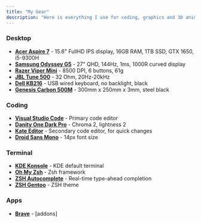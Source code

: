 ```yaml
---
title: "My Gear"
description: "Here is everything I use for coding, graphics and 3D animation and many other things."
---
```


### Desktop
- <u>**Acer Aspire 7**</u> - 15.6" FullHD IPS display, 16GB RAM, 1TB SSD, GTX 1650, i5-9300H
- <u>**Samsung Odyssey G5**</u> - 27" QHD, 144Hz, 1ms, 1000R curved display
- <u>**Razer Viper Mini**</u> - 8500 DPI, 6 buttons, 61g
- <u>**JBL Tune 500**</u> - 32 Ohm, 20Hz-20kHz
- <u>**Dell KB216**</u> - USB wired keyboard, no backlight, black
- <u>**Genesis Carbon 500M**</u> - 300mm x 250mm x 3mm, steel black

### Coding
- **[Visual Studio Code](https://code.visualstudio.com/)** - Primary code editor
- **[Danity One Dark Pro](https://marketplace.visualstudio.com/items?itemName=alexanderte.dainty-one-dark-pro-vscode)** - Chroma 2, lightness 2
- **[Kate Editor](https://kate-editor.org/)** - Secondary code editor, for quick changes
- <u>**Droid Sans Mono**</u> - 14px font size

### Terminal
- <u>**KDE Konsole**</u> - KDE default terminal
- <u>**Oh My Zsh**</u> - Zsh framework
- <u>**ZSH Autocomplete**</u> - Real-time type-ahead completion
- <u>**ZSH Gentoo**</u> - ZSH theme

### Apps
- <u>**Brave**</u> - [addons]
